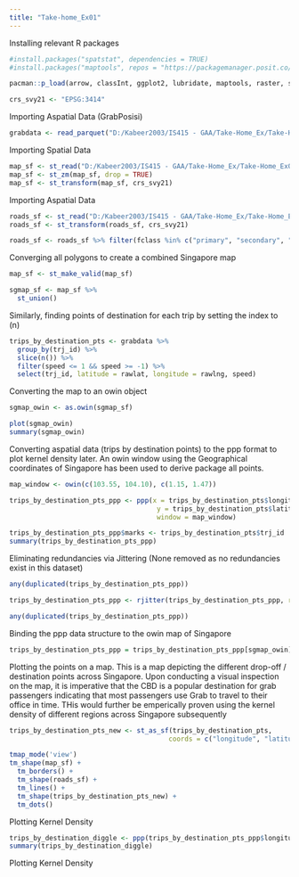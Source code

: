 ```yaml
---
title: "Take-home_Ex01"
---
```


Installing relevant R packages

```r
#install.packages("spatstat", dependencies = TRUE)
#install.packages("maptools", repos = "https://packagemanager.posit.co/cran/2023-10-13")

pacman::p_load(arrow, classInt, ggplot2, lubridate, maptools, raster, sf, spatstat, sp, spNetwork, tidyverse, tmap, viridis)

crs_svy21 <- "EPSG:3414"
```

Importing Aspatial Data (GrabPosisi)

```r
grabdata <- read_parquet("D:/Kabeer2003/IS415 - GAA/Take-Home_Ex/Take-Home_Ex01/data/aspatial/GrabPosisi/part-00000.parquet")

```

Importing Spatial Data 

```r
map_sf <- st_read("D:/Kabeer2003/IS415 - GAA/Take-Home_Ex/Take-Home_Ex01/data/geospatial/MasterPlan2019SubzoneBoundaryNoSeaGEOJSON.geojson")
map_sf <- st_zm(map_sf, drop = TRUE)
map_sf <- st_transform(map_sf, crs_svy21)

```

Importing Aspatial Data

```r
roads_sf <- st_read("D:/Kabeer2003/IS415 - GAA/Take-Home_Ex/Take-Home_Ex01/data/geospatial/singapore_roads.gpkg")
roads_sf <- st_transform(roads_sf, crs_svy21)

roads_sf <- roads_sf %>% filter(fclass %in% c("primary", "secondary", "tertiary", "motorway", "trunk"), !is.na(name))


```


Converging all polygons to create a combined Singapore map 
```r
map_sf <- st_make_valid(map_sf)

sgmap_sf <- map_sf %>%
  st_union()

```

Similarly, finding points of destination for each trip by setting the index to (n)

```r
trips_by_destination_pts <- grabdata %>%
  group_by(trj_id) %>%
  slice(n()) %>%
  filter(speed <= 1 && speed >= -1) %>%  
  select(trj_id, latitude = rawlat, longitude = rawlng, speed)

```

Converting the map to an owin object

```r
sgmap_owin <- as.owin(sgmap_sf)

plot(sgmap_owin)
summary(sgmap_owin)
```



Converting aspatial data (trips by destination points) to the ppp format to plot kernel density later. An owin window using the Geographical coordinates of Singapore has been used to derive package all points. 

```r
map_window <- owin(c(103.55, 104.10), c(1.15, 1.47))

trips_by_destination_pts_ppp <- ppp(x = trips_by_destination_pts$longitude,
                                     y = trips_by_destination_pts$latitude,
                                     window = map_window)

trips_by_destination_pts_ppp$marks <- trips_by_destination_pts$trj_id
summary(trips_by_destination_pts_ppp)
```

Eliminating redundancies via Jittering (None removed as no redundancies exist in this dataset)

```r
any(duplicated(trips_by_destination_pts_ppp))

trips_by_destination_pts_ppp <- rjitter(trips_by_destination_pts_ppp, retry = TRUE, nsim = 1, drop = TRUE)

any(duplicated(trips_by_destination_pts_ppp))
```

Binding the ppp data structure to the owin map of Singapore

```r
trips_by_destination_pts_ppp = trips_by_destination_pts_ppp[sgmap_owin]
```

Plotting the points on a map. This is a map depicting the different drop-off / destination points across Singapore. Upon conducting a visual inspection on the map, it is imperative that the CBD is a popular destination for grab passengers indicating that most passengers use Grab to travel to their office in time. THis would further be emperically proven using the kernel density of different regions across Singapore subsequently

```r
trips_by_destination_pts_new <- st_as_sf(trips_by_destination_pts, 
                                        coords = c("longitude", "latitude"))

tmap_mode('view')
tm_shape(map_sf) +
  tm_borders() + 
  tm_shape(roads_sf) +
  tm_lines() +
  tm_shape(trips_by_destination_pts_new) +
  tm_dots()

```

Plotting Kernel Density 

```r
trips_by_destination_diggle <- ppp(trips_by_destination_pts_ppp$longitude, trips_by_destination_pts_ppp$latitude, window = sgmap_owin)
summary(trips_by_destination_diggle)
```

Plotting Kernel Density

<!--
```r
#bw_diggle <- bw.diggle(trips_by_destination_diggle)

#trips_by_destination_diggle <- #trips_by_destination_diggle[!is.na(trips_by_destination_diggle$x) & #!is.na(trips_by_destination_diggle$y)]

#trips_by_destination_diggle <- density(trips_by_destination_diggle, sigma = 2 * #as.numeric(bw.diggle), edge = TRUE, kernel = "gaussian")

#plot(trips_by_destination_diggle, main = "bw.diggle")

```
-->


